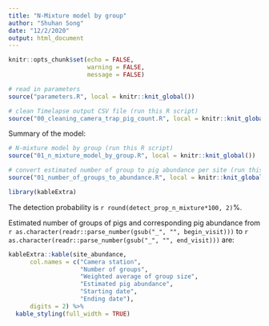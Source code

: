 ```yaml
---
title: "N-Mixture model by group"
author: "Shuhan Song"
date: "12/2/2020"
output: html_document
---
```


```r
knitr::opts_chunk$set(echo = FALSE,
                      warning = FALSE,
                      message = FALSE)
```

```r
# read in parameters
source("parameters.R", local = knitr::knit_global())
```

```r
# clean Timelapse output CSV file (run this R script)
source("00_cleaning_camera_trap_pig_count.R", local = knitr::knit_global())
```

Summary of the model:

```r
# N-mixture model by group (run this R script)
source("01_n_mixture_model_by_group.R", local = knitr::knit_global())

# convert estimated number of group to pig abundance per site (run this R script)
source("01_number_of_groups_to_abundance.R", local = knitr::knit_global())
```

```r
library(kableExtra)
```

The detection probability is `r round(detect_prop_n_mixture*100, 2)`%.

Estimated number of groups of pigs and corresponding pig abundance from `r as.character(readr::parse_number(gsub("_", "", begin_visit)))` to `r as.character(readr::parse_number(gsub("_", "", end_visit)))` are:

```r
kableExtra::kable(site_abundance,
      col.names = c("Camera station", 
                    "Number of groups", 
                    "Weighted average of group size",
                    "Estimated pig abundance",
                    "Starting date", 
                    "Ending date"),
      digits = 2) %>% 
  kable_styling(full_width = TRUE)
```

